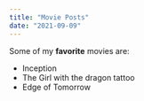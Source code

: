 ```yaml
---
title: "Movie Posts"
date: "2021-09-09"
---
```


Some of my **favorite** movies are:

- Inception
- The Girl with the dragon tattoo
- Edge of Tomorrow